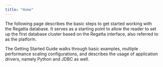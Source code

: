 ```yaml
---
title: "Home"
---
```


The following page describes the basic steps to get started working with the Regatta database. It serves as a starting point to allow the reader to set up the first database cluster based on the Regatta interface, also referred to as the platform.

The Getting Started Guide walks through basic examples, multiple performance scaling configurations, and describes the usage of application drivers, namely Python and JDBC as well.

<CardGroup cols={2}>
  <Card title="Getting Started Guide" icon="rocket" href="/prerequisites">
    
  </Card>
  <Card title="Linear Scaling" icon="chart-line" href="/linear-scaling/linear-scaling">
    
  </Card>
  <Card title="Drivers & Clients" icon="code" href="on-prem-getting-started-guide/connecting-to-regatta">
    
  </Card>
  <Card title="Cloud Deployments" icon="layer-group" href="/cloud-deployment/regatta-platform/regatta-platform">
    
  </Card>
  <Card title="Database Schema" icon="database" href="/sql/specification">
    
  </Card>
  <Card title="Optimizing Performance" icon="server" href="/table-index-best-practices/introduction/introduction">
    
  </Card>
</CardGroup>